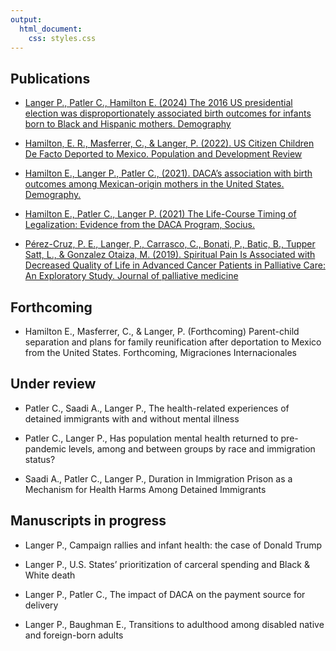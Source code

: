 ```yaml
---
output:
  html_document:
    css: styles.css
---
```


<h2 class="Publications">Publications</h2>

- [Langer P., Patler C., Hamilton E. (2024) The 2016 US presidential election was disproportionately associated birth outcomes for infants born to Black and Hispanic mothers. Demography](https://read.dukeupress.edu/demography/article/61/4/1211/390020/Adverse-Infant-Health-Outcomes-Increased-After-the)

- [Hamilton, E. R., Masferrer, C., & Langer, P. (2022). US Citizen Children De Facto Deported to Mexico. Population and Development Review](https://onlinelibrary.wiley.com/doi/abs/10.1111/padr.12521)

- [Hamilton E., Langer P., Patler C., (2021). DACA’s association with birth outcomes among Mexican-origin mothers in the United States. Demography. ](https://read.dukeupress.edu/demography/article/58/3/975/172654/DACA-s-Association-With-Birth-Outcomes-Among)

- [Hamilton E., Patler C., Langer P. (2021) The Life-Course Timing of Legalization: Evidence from the DACA Program, Socius.](https://journals.sagepub.com/doi/pdf/10.1177/23780231211058958) 

- [Pérez-Cruz, P. E., Langer, P., Carrasco, C., Bonati, P., Batic, B., Tupper Satt, L., & Gonzalez Otaiza, M. (2019). Spiritual Pain Is Associated with Decreased Quality of Life in Advanced Cancer Patients in Palliative Care: An Exploratory Study. Journal of palliative medicine](https://www.liebertpub.com/doi/full/10.1089/jpm.2018.0340)

<h2 class="Publications">Forthcoming</h2>

- Hamilton E., Masferrer, C., & Langer, P. (Forthcoming) Parent-child separation and plans for family reunification after deportation to Mexico from the United States. Forthcoming, Migraciones Internacionales

<h2 class="Publications">Under review</h2>

- Patler C., Saadi A., Langer P., The health-related experiences of detained immigrants with and without mental illness

- Patler C., Langer P., Has population mental health returned to pre-pandemic levels, among and between groups by race and immigration status?

- Saadi A., Patler C., Langer P., Duration in Immigration Prison as a Mechanism for Health Harms Among Detained Immigrants

<h2 class="Publications">Manuscripts in progress</h2>

- Langer P., Campaign rallies and infant health: the case of Donald Trump 

- Langer P., U.S. States’ prioritization of carceral spending and Black & White death 

- Langer P., Patler C., The impact of DACA on the payment source for delivery

- Langer P., Baughman E., Transitions to adulthood among disabled native and foreign-born adults

